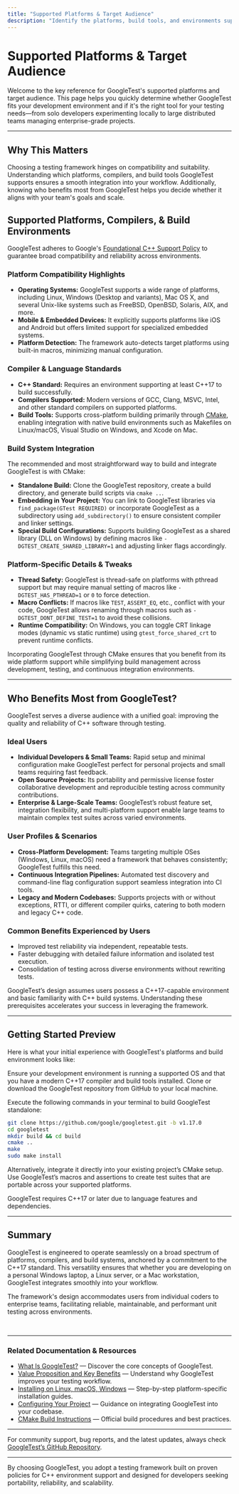 ```yaml
---
title: "Supported Platforms & Target Audience"
description: "Identify the platforms, build tools, and environments supported by GoogleTest, and learn who benefits most from using it—from solo developers to large-scale open source and enterprise teams."
---
```


# Supported Platforms & Target Audience

Welcome to the key reference for GoogleTest's supported platforms and target audience. This page helps you quickly determine whether GoogleTest fits your development environment and if it's the right tool for your testing needs—from solo developers experimenting locally to large distributed teams managing enterprise-grade projects.

---

## Why This Matters

Choosing a testing framework hinges on compatibility and suitability. Understanding which platforms, compilers, and build tools GoogleTest supports ensures a smooth integration into your workflow. Additionally, knowing who benefits most from GoogleTest helps you decide whether it aligns with your team's goals and scale.

## Supported Platforms, Compilers, & Build Environments

GoogleTest adheres to Google's [Foundational C++ Support Policy](https://opensource.google/documentation/policies/cplusplus-support) to guarantee broad compatibility and reliability across environments.

### Platform Compatibility Highlights
- **Operating Systems:** GoogleTest supports a wide range of platforms, including Linux, Windows (Desktop and variants), Mac OS X, and several Unix-like systems such as FreeBSD, OpenBSD, Solaris, AIX, and more.
- **Mobile & Embedded Devices:** It explicitly supports platforms like iOS and Android but offers limited support for specialized embedded systems.
- **Platform Detection:** The framework auto-detects target platforms using built-in macros, minimizing manual configuration.

### Compiler & Language Standards
- **C++ Standard:** Requires an environment supporting at least C++17 to build successfully.
- **Compilers Supported:** Modern versions of GCC, Clang, MSVC, Intel, and other standard compilers on supported platforms.
- **Build Tools:** Supports cross-platform building primarily through [CMake](https://cmake.org/), enabling integration with native build environments such as Makefiles on Linux/macOS, Visual Studio on Windows, and Xcode on Mac.

### Build System Integration
The recommended and most straightforward way to build and integrate GoogleTest is with CMake:

- **Standalone Build:** Clone the GoogleTest repository, create a build directory, and generate build scripts via `cmake ..`.
- **Embedding in Your Project:** You can link to GoogleTest libraries via `find_package(GTest REQUIRED)` or incorporate GoogleTest as a subdirectory using `add_subdirectory()` to ensure consistent compiler and linker settings.
- **Special Build Configurations:** Supports building GoogleTest as a shared library (DLL on Windows) by defining macros like `-DGTEST_CREATE_SHARED_LIBRARY=1` and adjusting linker flags accordingly.

### Platform-Specific Details & Tweaks
- **Thread Safety:** GoogleTest is thread-safe on platforms with pthread support but may require manual setting of macros like `-DGTEST_HAS_PTHREAD=1` or `0` to force detection.
- **Macro Conflicts:** If macros like `TEST`, `ASSERT_EQ`, etc., conflict with your code, GoogleTest allows renaming through macros such as `-DGTEST_DONT_DEFINE_TEST=1` to avoid these collisions.
- **Runtime Compatibility:** On Windows, you can toggle CRT linkage modes (dynamic vs static runtime) using `gtest_force_shared_crt` to prevent runtime conflicts.

<Tip>
Incorporating GoogleTest through CMake ensures that you benefit from its wide platform support while simplifying build management across development, testing, and continuous integration environments.
</Tip>

---

## Who Benefits Most from GoogleTest?

GoogleTest serves a diverse audience with a unified goal: improving the quality and reliability of C++ software through testing.

### Ideal Users
- **Individual Developers & Small Teams:** Rapid setup and minimal configuration make GoogleTest perfect for personal projects and small teams requiring fast feedback.
- **Open Source Projects:** Its portability and permissive license foster collaborative development and reproducible testing across community contributions.
- **Enterprise & Large-Scale Teams:** GoogleTest’s robust feature set, integration flexibility, and multi-platform support enable large teams to maintain complex test suites across varied environments.

### User Profiles & Scenarios
- **Cross-Platform Development:** Teams targeting multiple OSes (Windows, Linux, macOS) need a framework that behaves consistently; GoogleTest fulfills this need.
- **Continuous Integration Pipelines:** Automated test discovery and command-line flag configuration support seamless integration into CI tools.
- **Legacy and Modern Codebases:** Supports projects with or without exceptions, RTTI, or different compiler quirks, catering to both modern and legacy C++ code.

### Common Benefits Experienced by Users
- Improved test reliability via independent, repeatable tests.
- Faster debugging with detailed failure information and isolated test execution.
- Consolidation of testing across diverse environments without rewriting tests.

<Note>
GoogleTest’s design assumes users possess a C++17-capable environment and basic familiarity with C++ build systems. Understanding these prerequisites accelerates your success in leveraging the framework.
</Note>

---

## Getting Started Preview

Here is what your initial experience with GoogleTest's platforms and build environment looks like:

<Steps>
<Step title="Verify Environment Compatibility">
Ensure your development environment is running a supported OS and that you have a modern C++17 compiler and build tools installed.
</Step>
<Step title="Download and Prepare GoogleTest">
Clone or download the GoogleTest repository from GitHub to your local machine.
</Step>
<Step title="Build Using CMake">

Execute the following commands in your terminal to build GoogleTest standalone:

```bash
git clone https://github.com/google/googletest.git -b v1.17.0
cd googletest
mkdir build && cd build
cmake ..
make
sudo make install
```

Alternatively, integrate it directly into your existing project’s CMake setup.
</Step>
<Step title="Start Writing Tests">
Use GoogleTest’s macros and assertions to create test suites that are portable across your supported platforms.
</Step>
</Steps>

<Check>
GoogleTest requires C++17 or later due to language features and dependencies.
</Check>

---

## Summary

GoogleTest is engineered to operate seamlessly on a broad spectrum of platforms, compilers, and build systems, anchored by a commitment to the C++17 standard. This versatility ensures that whether you are developing on a personal Windows laptop, a Linux server, or a Mac workstation, GoogleTest integrates smoothly into your workflow.

The framework's design accommodates users from individual coders to enterprise teams, facilitating reliable, maintainable, and performant unit testing across environments.

<br>

---

### Related Documentation & Resources

- [What Is GoogleTest?](overview/intro-product-essentials/what-is-googletest) — Discover the core concepts of GoogleTest.
- [Value Proposition and Key Benefits](overview/intro-product-essentials/value-proposition-and-benefits) — Understand why GoogleTest improves your testing workflow.
- [Installing on Linux, macOS, Windows](getting-started/requirements-installation/) — Step-by-step platform-specific installation guides.
- [Configuring Your Project](getting-started/initial-setup-usage/project-configuration) — Guidance on integrating GoogleTest into your codebase.
- [CMake Build Instructions](googletest/README.md) — Official build procedures and best practices.

---

For community support, bug reports, and the latest updates, always check [GoogleTest’s GitHub Repository](https://github.com/google/googletest).

---

By choosing GoogleTest, you adopt a testing framework built on proven policies for C++ environment support and designed for developers seeking portability, reliability, and scalability.
